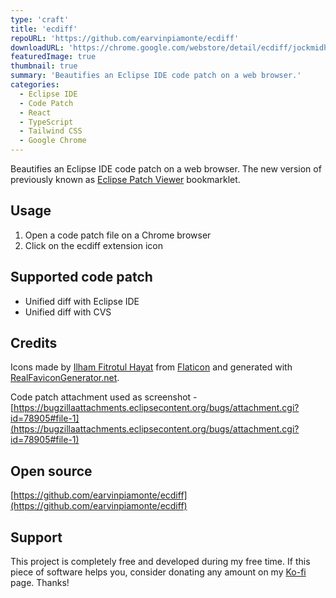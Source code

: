 ```yaml
---
type: 'craft'
title: 'ecdiff'
repoURL: 'https://github.com/earvinpiamonte/ecdiff'
downloadURL: 'https://chrome.google.com/webstore/detail/ecdiff/jockmidhjggcfnfdinaihmndknopjjij'
featuredImage: true
thumbnail: true
summary: 'Beautifies an Eclipse IDE code patch on a web browser.'
categories:
  - Eclipse IDE
  - Code Patch
  - React
  - TypeScript
  - Tailwind CSS
  - Google Chrome
---
```


Beautifies an Eclipse IDE code patch on a web browser. The new version of previously known as [Eclipse Patch Viewer](/eclipse-patch-viewer) bookmarklet.

## Usage

1. Open a code patch file on a Chrome browser
2. Click on the ecdiff extension icon

## Supported code patch

- Unified diff with Eclipse IDE
- Unified diff with CVS

## Credits

Icons made by [Ilham Fitrotul Hayat](https://www.flaticon.com/authors/ilham-fitrotul-hayat) from [Flaticon](www.flaticon.com) and generated with [RealFaviconGenerator.net](https://realfavicongenerator.net/).

Code patch attachment used as screenshot - [https://bugzillaattachments.eclipsecontent.org/bugs/attachment.cgi?id=78905#file-1](https://bugzillaattachments.eclipsecontent.org/bugs/attachment.cgi?id=78905#file-1)

## Open source

[https://github.com/earvinpiamonte/ecdiff](https://github.com/earvinpiamonte/ecdiff)

## Support

This project is completely free and developed during my free time. If this piece of software helps you, consider donating any amount on my [Ko-fi](https://ko-fi.com/earvinpiamonte) page. Thanks!
